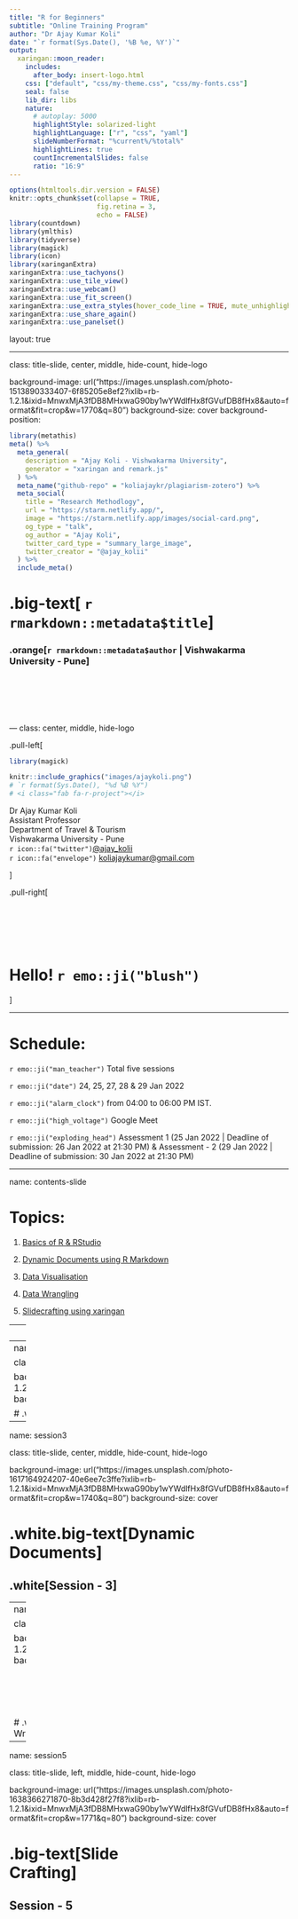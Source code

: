 ```yaml
---
title: "R for Beginners"
subtitle: "Online Training Program"
author: "Dr Ajay Kumar Koli"
date: "`r format(Sys.Date(), '%B %e, %Y')`"
output:
  xaringan::moon_reader:
    includes:
      after_body: insert-logo.html
    css: ["default", "css/my-theme.css", "css/my-fonts.css"]
    seal: false
    lib_dir: libs
    nature:
      # autoplay: 5000
      highlightStyle: solarized-light
      highlightLanguage: ["r", "css", "yaml"]
      slideNumberFormat: "%current%/%total%" 
      highlightLines: true
      countIncrementalSlides: false
      ratio: "16:9"
---
```


```r
options(htmltools.dir.version = FALSE)
knitr::opts_chunk$set(collapse = TRUE,
                      fig.retina = 3,
                      echo = FALSE)
library(countdown)
library(ymlthis)
library(tidyverse)
library(magick)
library(icon)
library(xaringanExtra)
xaringanExtra::use_tachyons()
xaringanExtra::use_tile_view()
xaringanExtra::use_webcam()
xaringanExtra::use_fit_screen()
xaringanExtra::use_extra_styles(hover_code_line = TRUE, mute_unhighlighted_code = TRUE)
xaringanExtra::use_share_again()
xaringanExtra::use_panelset()

```

layout: true

---

class: title-slide, center, middle, hide-count, hide-logo

background-image: url("https://images.unsplash.com/photo-1513890333407-6f85205e8ef2?ixlib=rb-1.2.1&ixid=MnwxMjA3fDB8MHxwaG90by1wYWdlfHx8fGVufDB8fHx8&auto=format&fit=crop&w=1770&q=80")
background-size: cover
background-position:

```r
library(metathis)
meta() %>%
  meta_general(
    description = "Ajay Koli - Vishwakarma University",
    generator = "xaringan and remark.js"
  ) %>% 
  meta_name("github-repo" = "koliajaykr/plagiarism-zotero") %>% 
  meta_social(
    title = "Research Methodlogy",
    url = "https://starm.netlify.app/",
    image = "https://starm.netlify.app/images/social-card.png",
    og_type = "talk",
    og_author = "Ajay Koli",
    twitter_card_type = "summary_large_image",
    twitter_creator = "@ajay_kolii"
  ) %>%
  include_meta()
```

# .big-text[ `r rmarkdown::metadata$title`]

### .orange[`r rmarkdown::metadata$author` | Vishwakarma University - Pune]
<br>
<br>
<br>
<br>
<br>
---
class: center, middle, hide-logo

.pull-left[
```r
library(magick)

knitr::include_graphics("images/ajaykoli.png") 
# `r format(Sys.Date(), "%d %B %Y") 
# <i class="fab fa-r-project"></i>
```

Dr Ajay Kumar Koli<br>Assistant Professor<br>Department of Travel & Tourism<br>Vishwakarma University - Pune<br>`r icon::fa("twitter")`[@ajay_kolii](https://twitter.com/ajay_kolii)<br>`r icon::fa("envelope")`   [koliajaykumar@gmail.com](koliajaykumar@gmail.com)

]

.pull-right[
<br>
<br>
<br>
<br>
<br>
<br>

# Hello! `r emo::ji("blush")`
]

---

# Schedule:
  
`r emo::ji("man_teacher")` Total five sessions

`r emo::ji("date")` 24, 25, 27, 28 & 29 Jan 2022

`r emo::ji("alarm_clock")` from 04:00 to 06:00 PM IST.

`r emo::ji("high_voltage")` Google Meet

`r emo::ji("exploding_head")` Assessment 1 (25 Jan 2022 | Deadline of submission: 26 Jan 2022 at 21:30 PM) & Assessment - 2 (29 Jan 2022 | Deadline of submission: 30 Jan 2022 at 21:30 PM)

---

name: contents-slide

# Topics:

1. [Basics of R & RStudio](#session1)

1. [Dynamic Documents using R Markdown](#session2)

1. [Data Visualisation](#session3)

1. [Data Wrangling](#session4)

1. [Slidecrafting using xaringan](#session5) 

---
name: session1

class: title-slide, right, middle, hide-count, hide-logo

background-image: url("https://images.unsplash.com/photo-1513949474464-08a0bdb4fa54?ixlib=rb-1.2.1&ixid=MnwxMjA3fDB8MHxwaG90by1wYWdlfHx8fGVufDB8fHx8&auto=format&fit=crop&w=1770&q=80")
background-size: cover
background-position: 

# .white.big-text[R  and<br>RStudio:<br>Basics] 
## .white.black[Session - 1]


---
name: session2

class: title-slide, left, top, hide-count, hide-logo

background-image: url("https://images.unsplash.com/photo-1617063033111-74cf600531d8?ixlib=rb-1.2.1&ixid=MnwxMjA3fDB8MHxwaG90by1wYWdlfHx8fGVufDB8fHx8&auto=format&fit=crop&w=1776&q=80")
background-size: cover

# .white.big-text[Data Visualisation]
## .white[Session - 2]

---
name: session3

class: title-slide, center, middle, hide-count, hide-logo

background-image: url("https://images.unsplash.com/photo-1617164924207-40e6ee7c3ffe?ixlib=rb-1.2.1&ixid=MnwxMjA3fDB8MHxwaG90by1wYWdlfHx8fGVufDB8fHx8&auto=format&fit=crop&w=1740&q=80")
background-size: cover

# .white.big-text[Dynamic Documents]
## .white[Session - 3]

---
name: session4

class: title-slide, right, middle, hide-count, hide-logo

background-image: url("https://images.unsplash.com/photo-1591903934817-c02acbfd4665?ixlib=rb-1.2.1&ixid=MnwxMjA3fDB8MHxwaG90by1wYWdlfHx8fGVufDB8fHx8&auto=format&fit=crop&w=1932&q=80")
background-size: cover

<br>
<br>
<br>
<br>

# .white.big-text[Data<br>Wrangling]
## .white[Session - 4]

---
name: session5

class: title-slide, left, middle, hide-count, hide-logo

background-image: url("https://images.unsplash.com/photo-1638366271870-8b3d428f27f8?ixlib=rb-1.2.1&ixid=MnwxMjA3fDB8MHxwaG90by1wYWdlfHx8fGVufDB8fHx8&auto=format&fit=crop&w=1771&q=80")
background-size: cover

# .big-text[Slide<br>Crafting]
## Session - 5